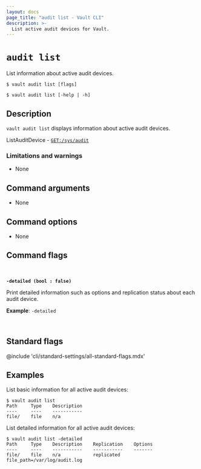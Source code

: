 ```yaml
---
layout: docs
page_title: "audit list - Vault CLI"
description: >-
  List active audit devices for Vault.
---
```


# `audit list`

List information about active audit devices.

<CodeBlockConfig hideClipboard>

```shell-session
$ vault audit list [flags]

$ vault audit list [-help | -h]
```

</CodeBlockConfig>

## Description

`vault audit list` displays information about active audit devices.

<Tip title="Related API endpoints">

  ListAuditDevice - [`GET:/sys/audit`](/vault/api-docs/system/audit#list-enabled-audit-devices)

</Tip>

### Limitations and warnings

- None

## Command arguments

- None

## Command options

- None

## Command flags

<a id="audit-flag-detailed" /><br />

**`-detailed (bool : false)`**

Print detailed information such as options and replication status about each
audit device.

**Example**: `-detailed`

<br />

## Standard flags

@include 'cli/standard-settings/all-standard-flags.mdx'

## Examples

List basic information for all active audit devices:

```shell-session
$ vault audit list
Path     Type    Description
----     ----    -----------
file/    file    n/a
```

List detailed information for all active audit devices:

```shell-session
$ vault audit list -detailed
Path     Type    Description    Replication    Options
----     ----    -----------    -----------    -------
file/    file    n/a            replicated     file_path=/var/log/audit.log
```